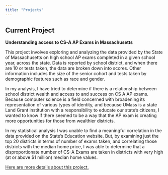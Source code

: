```yaml
---
title: "Projects"
---
```


## Current Project

<b>Understanding access to CS-A AP Exams in Massachusetts </b>

This project involves exploring and analyzing the data provided by the State of Massachusetts on high school AP exams completed in a given school year, across the state. Data is reported by school district, and when there are 10 or tests taken, the data are broken down into scores. Other information includes the size of the senior cohort and tests taken by demographic features such as race and gender. 

In my analysis, I have tried to determine if there is a relationship between school district wealth and access to and success on CS A AP exams. Because computer science is a field concerned with broadening its representation of various types of identity, and because UMass is a state Land Grant institution with a responsibility to educate our state's citizens, I wanted to know if there seemed to be a way that the AP exam is creating more opportunities for those from wealthier districts. 

In my statistical analysis I was unable to find a meaningful correlation in the data provided on the State's Education website.  But, by examining just the top 20 districts in terms of number of exams taken, and correlating those districts with the median home price, I was able to determine that a disproportionate number of CS-A Exams are taken in districts with very high (at or above $1 million) median home values.


<a href = "project_AP.html">Here are more details about this project. </a>